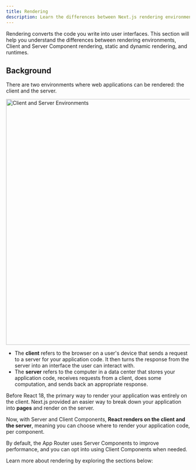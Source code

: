 ```yaml
---
title: Rendering
description: Learn the differences between Next.js rendering environments, strategies, and runtimes.
---
```


Rendering converts the code you write into user interfaces. This section will help you understand the differences between rendering environments, Client and Server Component rendering, static and dynamic rendering, and runtimes.

## Background

There are two environments where web applications can be rendered: the client and the server.

<Image
  alt="Client and Server Environments"
  srcLight="/docs/light/client-and-server-environments.png"
  srcDark="/docs/dark/client-and-server-environments.png"
  width="1600"
  height="672"
/>

- The **client** refers to the browser on a user's device that sends a request to a server for your application code. It then turns the response from the server into an interface the user can interact with.
- The **server** refers to the computer in a data center that stores your application code, receives requests from a client, does some computation, and sends back an appropriate response.

Before React 18, the primary way to render your application was entirely on the client. Next.js provided an easier way to break down your application into **pages** and render on the server.

Now, with Server and Client Components, **React renders on the client and the server**, meaning you can choose where to render your application code, per component.

By default, the App Router uses Server Components to improve performance, and you can opt into using Client Components when needed.

Learn more about rendering by exploring the sections below:
